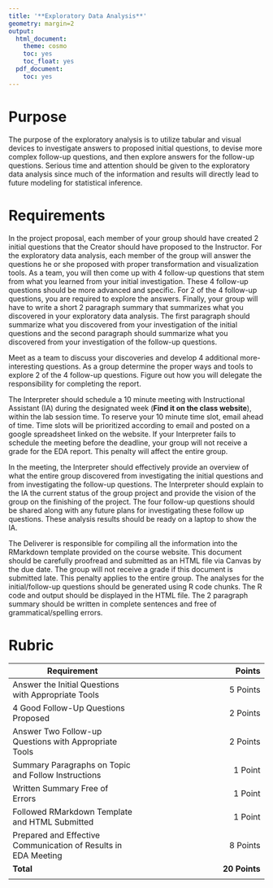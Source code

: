 ```yaml
---
title: '**Exploratory Data Analysis**'
geometry: margin=2
output:
  html_document:
    theme: cosmo
    toc: yes
    toc_float: yes
  pdf_document:
    toc: yes
---
```


<style type="text/css">
.main-container {
  max-width: 300px;
  margin-left: auto;
  margin-right: auto;
}
</style>

# **Purpose**

The purpose of the exploratory analysis is to utilize tabular and visual devices to investigate answers to proposed initial questions, to devise more complex follow-up questions, and then explore answers for the follow-up questions. Serious time and attention should be given to the exploratory data analysis since much of the information and results will directly lead to future modeling for statistical inference. 

# **Requirements**

In the project proposal, each member of your group should have created 2 initial questions that the Creator should have proposed to the Instructor. For the exploratory data analysis, each member of the group will answer the questions he or she proposed with proper transformation and visualization tools. As a team, you will then come up with 4 follow-up questions that stem from what you learned from your initial investigation. These 4 follow-up questions should be more advanced and specific. For 2 of the 4 follow-up questions, you are required to explore the answers. Finally, your group will have to write a short 2 paragraph summary that summarizes what you discovered in your exploratory data analysis. The first paragraph should summarize what you discovered from your investigation of the initial questions and the second paragraph should summarize what you discovered from your investigation of the follow-up questions. 

Meet as a team to discuss your discoveries and develop 4 additional more-interesting questions. As a group determine the proper ways and tools to explore 2 of the 4 follow-up questions. Figure out how you will delegate the responsibility for completing the report.

The Interpreter should schedule a 10 minute meeting with Instructional Assistant (IA) during the designated week (**Find it on the class website**), within the lab session time. To reserve your 10 minute time slot, email ahead of time. Time slots will be prioritized according to email and posted on a google spreadsheet linked on the website. If your Interpreter fails to schedule the meeting before the deadline, your group will not receive a grade for the EDA report. This penalty will affect the entire group.

In the meeting, the Interpreter should effectively provide an overview of what the entire group discovered from investigating the initial questions and from investigating the follow-up questions. The Interpreter should explain to the IA the current status of the group project and provide the vision of the group on the finishing of the project. The four follow-up questions should be shared along with any future plans for investigating these follow up questions. These analysis results should be ready on a laptop to show the IA.

The Deliverer is responsible for compiling all the information into the RMarkdown template provided on the course website. This document should be carefully proofread and submitted as an HTML file via Canvas by the due date. The group will not receive a grade if this document is submitted late. This penalty applies to the entire group. The analyses for the initial/follow-up questions should be generated using R code chunks. The R code and output should be displayed in the HTML file. The 2 paragraph summary should be written in complete sentences and free of grammatical/spelling errors.

# **Rubric**

|Requirement|Points|
|-------|------:|
|Answer the Initial Questions with Appropriate Tools|5 Points|
|4 Good Follow-Up Questions Proposed |2 Points|
|Answer Two Follow-up Questions with Appropriate Tools|2 Points|
|Summary Paragraphs on Topic and Follow Instructions|1 Point|
|Written Summary Free of Errors|1 Point|
|Followed RMarkdown Template and HTML Submitted|1 Point|
|Prepared and Effective Communication of Results in EDA Meeting|8 Points|
|**Total**|**20 Points**|
|||

